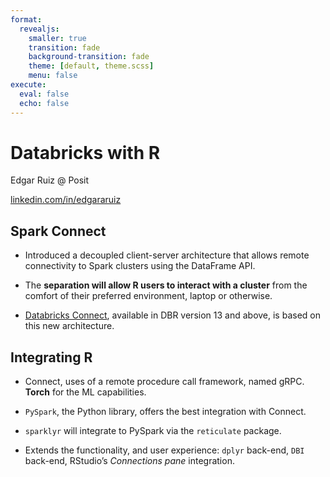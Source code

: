 ```yaml
---
format: 
  revealjs:
    smaller: true
    transition: fade
    background-transition: fade
    theme: [default, theme.scss]
    menu: false
execute: 
  eval: false
  echo: false
---
```


# Databricks with R {background-image="assets/title-slide-white.png"}

Edgar Ruiz @ Posit 

[linkedin.com/in/edgararuiz](https://www.linkedin.com/in/edgararuiz/)

## Spark Connect {background-image="assets/slide-frame.png"}

- Introduced a decoupled client-server architecture that allows remote
connectivity to Spark clusters using the DataFrame API. 

- The **separation will allow R users to interact with a cluster**
from the comfort of their preferred environment, laptop or otherwise.

- [Databricks
Connect](https://docs.databricks.com/dev-tools/databricks-connect.html),
available in DBR version 13 and above, is based on this
new architecture.

## Integrating R  {background-image="assets/slide-frame.png"}

- Connect, uses of a remote procedure call framework, named gRPC.  **Torch**
for the ML capabilities.

- `PySpark`, the Python library, offers the best integration with Connect.

- `sparklyr` will integrate to PySpark via the `reticulate` package.

- Extends the functionality, and user experience: `dplyr` back-end, `DBI` back-end,
RStudio's *Connections pane* integration.

